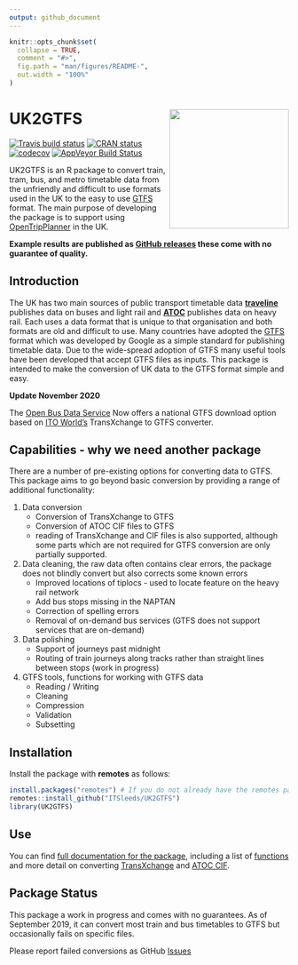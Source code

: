 ```yaml
---
output: github_document
---
```


<!-- README.md is generated from README.Rmd. Please edit that file -->

```r
knitr::opts_chunk$set(
  collapse = TRUE,
  comment = "#>",
  fig.path = "man/figures/README-",
  out.width = "100%"
)
```
# UK2GTFS <a href='https://itsleeds.github.io/'><img src='man/figures/logo.png' align="right" height=215/></a>

<!-- badges: start -->
[![Travis build status](https://travis-ci.org/ITSLeeds/UK2GTFS.svg?branch=master)](https://travis-ci.org/itsleeds/UK2GTFS)
[![CRAN status](https://www.r-pkg.org/badges/version/UK2GTFS)](https://cran.r-project.org/package=UK2GTFS)
[![codecov](https://codecov.io/gh/itsleeds/UK2GTFS/branch/master/graph/badge.svg)](https://codecov.io/gh/itsleeds/UK2GTFS)
[![AppVeyor Build Status](https://ci.appveyor.com/api/projects/status/github/itsleeds/UK2GTFS?branch=master&svg=true)](https://ci.appveyor.com/project/mem48/UK2GTFS)
<!-- badges: end -->



UK2GTFS is an R package to convert train, tram, bus, and metro timetable data from the unfriendly and difficult to use formats used in the UK to the easy to use [GTFS](https://developers.google.com/transit/gtfs/) format. The main purpose of developing the package is to support using [OpenTripPlanner](https://github.com/ropensci/opentripplanner) in the UK.

**Example results are published as [GitHub releases](https://github.com/ITSLeeds/UK2GTFS/releases) these come with no guarantee of quality.**

## Introduction

The UK has two main sources of public transport timetable data [**traveline**](https://www.travelinedata.org.uk/) publishes data on buses and light rail and [**ATOC**](http://data.atoc.org/rail-industry-data) publishes data on heavy rail. Each uses a data format that is unique to that organisation and both formats are old and difficult to use.  Many countries have adopted the [GTFS](https://developers.google.com/transit/gtfs/) format which was developed by Google as a simple standard for publishing timetable data. Due to the wide-spread adoption of GTFS many useful tools have been developed that accept GTFS files as inputs. This package is intended to make the conversion of UK data to the GTFS format simple and easy.

**Update November 2020**

The [Open Bus Data Service](https://data.bus-data.dft.gov.uk/downloads/) Now offers a national GTFS download option based on [ITO World's](https://www.itoworld.com) TransXchange to GTFS converter.

## Capabilities - why we need another package

There are a number of pre-existing options for converting data to GTFS. This package aims to go beyond basic conversion by providing a range of additional functionality:

1. Data conversion
    + Conversion of TransXchange to GTFS
    + Conversion of ATOC CIF files to GTFS
    + reading of TransXchange and CIF files is also supported, although some parts which are not required for GTFS conversion are only partially supported.
1. Data cleaning, the raw data often contains clear errors, the package does not blindly convert but also corrects some known errors
    + Improved locations of tiplocs - used to locate feature on the heavy rail network
    + Add bus stops missing in the NAPTAN
    + Correction of spelling errors
    + Removal of on-demand bus services (GTFS does not support services that are on-demand)
1. Data polishing
    + Support of journeys past midnight
    + Routing of train journeys along tracks rather than straight lines between stops (work in progress)
1. GTFS tools, functions for working with GTFS data
    + Reading / Writing
    + Cleaning
    + Compression
    + Validation
    + Subsetting
    


## Installation

Install the package with **remotes** as follows:

```r
install.packages("remotes") # If you do not already have the remotes package
remotes::install_github("ITSleeds/UK2GTFS")
library(UK2GTFS)
```

## Use

You can find [full documentation for the package](https://itsleeds.github.io/UK2GTFS/), including a list of [functions](https://itsleeds.github.io/UK2GTFS/reference/index.html) and more detail on converting [TransXchange](https://itsleeds.github.io/UK2GTFS/articles/transxchange.html) and [ATOC CIF](https://itsleeds.github.io/UK2GTFS/articles/ATOC.html). 

## Package Status

This package a work in progress and comes with no guarantees. As of September 2019, it can convert most train and bus timetables to GTFS but occasionally fails on specific files. 

Please report failed conversions as GitHub [Issues](https://github.com/itsleeds/uk2gtfs/issues)
